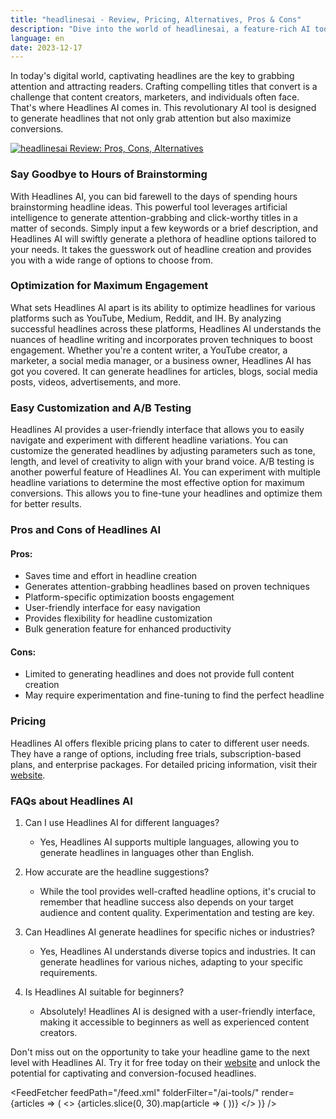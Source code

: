 ```yaml
---
title: "headlinesai - Review, Pricing, Alternatives, Pros & Cons"
description: "Dive into the world of headlinesai, a feature-rich AI tool. Learn about its features, pricing, and how it's making an impact. Don't miss out!"
language: en
date: 2023-12-17
---
```

        
In today's digital world, captivating headlines are the key to grabbing attention and attracting readers. Crafting compelling titles that convert is a challenge that content creators, marketers, and individuals often face. That's where Headlines AI comes in. This revolutionary AI tool is designed to generate headlines that not only grab attention but also maximize conversions.


<BlogHeader />


[![headlinesai Review: Pros, Cons, Alternatives](/ai-tools/headlinesai.png)](https://www.headlinesai.pro/)



### Say Goodbye to Hours of Brainstorming

With Headlines AI, you can bid farewell to the days of spending hours brainstorming headline ideas. This powerful tool leverages artificial intelligence to generate attention-grabbing and click-worthy titles in a matter of seconds. Simply input a few keywords or a brief description, and Headlines AI will swiftly generate a plethora of headline options tailored to your needs. It takes the guesswork out of headline creation and provides you with a wide range of options to choose from.

### Optimization for Maximum Engagement

What sets Headlines AI apart is its ability to optimize headlines for various platforms such as YouTube, Medium, Reddit, and IH. By analyzing successful headlines across these platforms, Headlines AI understands the nuances of headline writing and incorporates proven techniques to boost engagement. Whether you're a content writer, a YouTube creator, a marketer, a social media manager, or a business owner, Headlines AI has got you covered. It can generate headlines for articles, blogs, social media posts, videos, advertisements, and more.

### Easy Customization and A/B Testing

Headlines AI provides a user-friendly interface that allows you to easily navigate and experiment with different headline variations. You can customize the generated headlines by adjusting parameters such as tone, length, and level of creativity to align with your brand voice. A/B testing is another powerful feature of Headlines AI. You can experiment with multiple headline variations to determine the most effective option for maximum conversions. This allows you to fine-tune your headlines and optimize them for better results.

### Pros and Cons of Headlines AI

#### Pros:
- Saves time and effort in headline creation
- Generates attention-grabbing headlines based on proven techniques
- Platform-specific optimization boosts engagement
- User-friendly interface for easy navigation
- Provides flexibility for headline customization
- Bulk generation feature for enhanced productivity

#### Cons:
- Limited to generating headlines and does not provide full content creation
- May require experimentation and fine-tuning to find the perfect headline

### Pricing

Headlines AI offers flexible pricing plans to cater to different user needs. They have a range of options, including free trials, subscription-based plans, and enterprise packages. For detailed pricing information, visit their [website](https://www.headlinesai.pro/).

### FAQs about Headlines AI

1. Can I use Headlines AI for different languages?
   - Yes, Headlines AI supports multiple languages, allowing you to generate headlines in languages other than English.

2. How accurate are the headline suggestions?
   - While the tool provides well-crafted headline options, it's crucial to remember that headline success also depends on your target audience and content quality. Experimentation and testing are key.

3. Can Headlines AI generate headlines for specific niches or industries?
   - Yes, Headlines AI understands diverse topics and industries. It can generate headlines for various niches, adapting to your specific requirements.

4. Is Headlines AI suitable for beginners?
   - Absolutely! Headlines AI is designed with a user-friendly interface, making it accessible to beginners as well as experienced content creators.

Don't miss out on the opportunity to take your headline game to the next level with Headlines AI. Try it for free today on their [website](https://www.headlinesai.pro/) and unlock the potential for captivating and conversion-focused headlines.


<AdComponent />


<FeedFetcher feedPath="/feed.xml" folderFilter="/ai-tools/" render={articles => (
    <>
        <Cards>
            {articles.slice(0, 30).map(article => (
                <Card key={article.link} title={article.title} href={article.link} />
            ))}
        </Cards>
    </>
)} />

